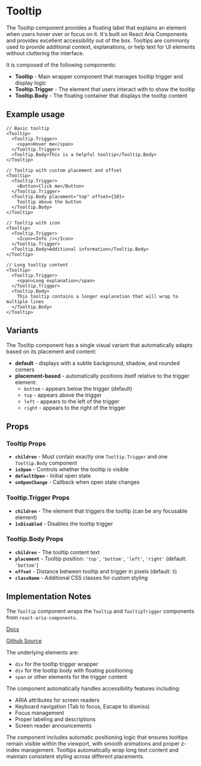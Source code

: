 

<Meta of={TooltipStories} />

# Tooltip
The Tooltip component provides a floating label that explains an element when users hover over or focus on it. It's built on React Aria Components and provides excellent accessibility out of the box. Tooltips are commonly used to provide additional context, explanations, or help text for UI elements without cluttering the interface.

It is composed of the following components:

- **Tooltip** - Main wrapper component that manages tooltip trigger and display logic
- **Tooltip.Trigger** - The element that users interact with to show the tooltip
- **Tooltip.Body** - The floating container that displays the tooltip content

## Example usage
```tsx
// Basic tooltip
<Tooltip>
  <Tooltip.Trigger>
    <span>Hover me</span>
  </Tooltip.Trigger>
  <Tooltip.Body>This is a helpful tooltip</Tooltip.Body>
</Tooltip>

// Tooltip with custom placement and offset
<Tooltip>
  <Tooltip.Trigger>
    <Button>Click me</Button>
  </Tooltip.Trigger>
  <Tooltip.Body placement="top" offset={10}>
    Tooltip above the button
  </Tooltip.Body>
</Tooltip>

// Tooltip with icon
<Tooltip>
  <Tooltip.Trigger>
    <Icon><Info /></Icon>
  </Tooltip.Trigger>
  <Tooltip.Body>Additional information</Tooltip.Body>
</Tooltip>

// Long tooltip content
<Tooltip>
  <Tooltip.Trigger>
    <span>Long explanation</span>
  </Tooltip.Trigger>
  <Tooltip.Body>
    This tooltip contains a longer explanation that will wrap to multiple lines
  </Tooltip.Body>
</Tooltip>
```

## Variants

The Tooltip component has a single visual variant that automatically adapts based on its placement and content:
* **default** - displays with a subtle background, shadow, and rounded corners
* **placement-based** - automatically positions itself relative to the trigger element:
  * `bottom` - appears below the trigger (default)
  * `top` - appears above the trigger
  * `left` - appears to the left of the trigger
  * `right` - appears to the right of the trigger

<Canvas of={TooltipStories.Default} />

## Props

### Tooltip Props
* **`children`** - Must contain exactly one `Tooltip.Trigger` and one `Tooltip.Body` component
* **`isOpen`** - Controls whether the tooltip is visible
* **`defaultOpen`** - Initial open state
* **`onOpenChange`** - Callback when open state changes

### Tooltip.Trigger Props
* **`children`** - The element that triggers the tooltip (can be any focusable element)
* **`isDisabled`** - Disables the tooltip trigger

### Tooltip.Body Props
* **`children`** - The tooltip content text
* **`placement`** - Tooltip position: `'top'`, `'bottom'`, `'left'`, `'right'` (default: `'bottom'`)
* **`offset`** - Distance between tooltip and trigger in pixels (default: `5`)
* **`className`** - Additional CSS classes for custom styling

## Implementation Notes
The `Tooltip` component wraps the `Tooltip` and `TooltipTrigger` components from `react-aria-components`.

[Docs](https://react-spectrum.adobe.com/react-aria/Tooltip.html)

[Github Source](https://github.com/gohypergiant/standard-toolkit/tree/main/design-toolkit/components/src/components/tooltip)

The underlying elements are:
- `div` for the tooltip trigger wrapper
- `div` for the tooltip body with floating positioning
- `span` or other elements for the trigger content

The component automatically handles accessibility features including:
- ARIA attributes for screen readers
- Keyboard navigation (Tab to focus, Escape to dismiss)
- Focus management
- Proper labeling and descriptions
- Screen reader announcements

The component includes automatic positioning logic that ensures tooltips remain visible within the viewport, with smooth animations and proper z-index management. Tooltips automatically wrap long text content and maintain consistent styling across different placements.
